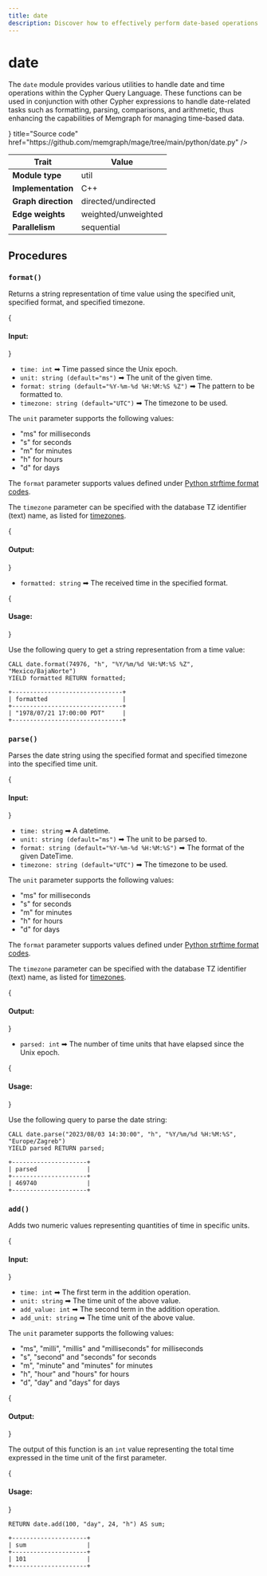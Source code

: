 ```yaml
---
title: date
description: Discover how to effectively perform date-based operations in your graph data with Memgraph's Date class. Also, check out our documentation to learn how to manipulate and better contextualize dates in your data. 
---
```



# date

The `date` module provides various utilities to handle date and time operations
within the Cypher Query Language. These functions can be used in conjunction
with other Cypher expressions to handle date-related tasks such as formatting,
parsing, comparisons, and arithmetic, thus enhancing the capabilities of
Memgraph for managing time-based data.

<Cards>
  <Cards.Card
    icon={<GitHub />}
    title="Source code"
    href="https://github.com/memgraph/mage/tree/main/python/date.py"
  />
</Cards>

| Trait               | Value               |
| ------------------- | ------------------- |
| **Module type**     | util                |
| **Implementation**  | C++                 |
| **Graph direction** | directed/undirected |
| **Edge weights**    | weighted/unweighted |
| **Parallelism**     | sequential          |

## Procedures

### `format()`

Returns a string representation of time value using the specified unit,
specified format, and specified timezone.

{<h4 className="custom-header"> Input: </h4>}

- `time: int` ➡ Time passed since the Unix epoch.
- `unit: string (default="ms")` ➡ The unit of the given time.
- `format: string (default="%Y-%m-%d %H:%M:%S %Z")` ➡ The pattern to be formatted to.
- `timezone: string (default="UTC")` ➡ The timezone to be used.

The `unit` parameter supports the following values:
- "ms" for milliseconds
- "s" for seconds
- "m" for minutes
- "h" for hours
- "d" for days

The `format` parameter supports values defined under [Python strftime format
codes](https://docs.python.org/3/library/datetime.html#strftime-and-strptime-format-codes).

The `timezone` parameter can be specified with the database TZ identifier (text)
name, as listed for
[timezones](https://en.wikipedia.org/wiki/List_of_tz_database_time_zones).

{<h4 className="custom-header"> Output: </h4>}

- `formatted: string` ➡ The received time in the specified format.

{<h4 className="custom-header"> Usage: </h4>}

Use the following query to get a string representation from a time value:

```cypher
CALL date.format(74976, "h", "%Y/%m/%d %H:%M:%S %Z", "Mexico/BajaNorte") 
YIELD formatted RETURN formatted;
```

```plaintext
+-------------------------------+
| formatted                     |
+-------------------------------+
| "1978/07/21 17:00:00 PDT"     |
+-------------------------------+
```

### `parse()`

Parses the date string using the specified format and specified timezone into
the specified time unit.

{<h4 className="custom-header"> Input: </h4>}

- `time: string` ➡ A datetime.
- `unit: string (default="ms")` ➡ The unit to be parsed to.
- `format: string (default="%Y-%m-%d %H:%M:%S")` ➡ The format of the given DateTime.
- `timezone: string (default="UTC")` ➡ The timezone to be used.

The `unit` parameter supports the following values:
- "ms" for milliseconds
- "s" for seconds
- "m" for minutes
- "h" for hours
- "d" for days

The `format` parameter supports values defined under [Python strftime format
codes](https://docs.python.org/3/library/datetime.html#strftime-and-strptime-format-codes).

The `timezone` parameter can be specified with the database TZ identifier (text)
name, as listed for
[timezones](https://en.wikipedia.org/wiki/List_of_tz_database_time_zones).

{<h4 className="custom-header"> Output: </h4>}

- `parsed: int` ➡ The number of time units that have elapsed since the Unix epoch.

{<h4 className="custom-header"> Usage: </h4>}

Use the following query to parse the date string:

```cypher
CALL date.parse("2023/08/03 14:30:00", "h", "%Y/%m/%d %H:%M:%S", "Europe/Zagreb") 
YIELD parsed RETURN parsed;
```

```plaintext
+---------------------+
| parsed              |
+---------------------+
| 469740              |
+---------------------+
```

### `add()`

Adds two numeric values representing quantities of time in specific units.

{<h4 className="custom-header"> Input: </h4>}

- `time: int` ➡ The first term in the addition operation. 
- `unit: string` ➡ The time unit of the above value.
- `add_value: int` ➡ The second term in the addition operation. 
- `add_unit: string` ➡ The time unit of the above value.

The `unit` parameter supports the following values:
- "ms", "milli", "millis" and "milliseconds" for milliseconds
- "s", "second" and "seconds" for seconds
- "m", "minute" and "minutes" for minutes
- "h", "hour" and "hours" for hours
- "d", "day" and "days" for days

{<h4 className="custom-header"> Output: </h4>}

The output of this function is an `int` value representing the total time
expressed in the time unit of the first parameter.

{<h4 className="custom-header"> Usage: </h4>}

```cypher
RETURN date.add(100, "day", 24, "h") AS sum;
```

```plaintext
+---------------------+
| sum                 |
+---------------------+
| 101                 |
+---------------------+
```